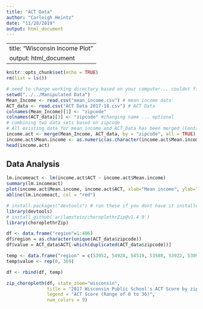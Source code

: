 ```yaml
---
title: "ACT Data"
author: "Carleigh Heintz"
date: "11/28/2019"
output: html_document
---
```


---
title: "Wisconsin Income Plot"
output: html_document
---
```r
knitr::opts_chunk$set(echo = TRUE)
rm(list = ls())
```


```r
# need to change working directory based on your computer... couldnt figure out how to generalize this
setwd("../../Manipulated Data")
Mean_Income <- read.csv("mean_income.csv") # mean income data
ACT_data <- read.csv("ACT Data 2017-18.csv") # ACT Data
colnames(Mean_Income)[1] <- "zipcode"
colnames(ACT_data)[3] <- "zipcode" #changing name ... optional
# combining two data sets based on zipcode
# All existing data for mean_income and ACT_Data has been merged (Containing NA)
income.act <- merge(Mean_Income, ACT_data, by = "zipcode", all = TRUE)
income.act$Mean.income <- as.numeric(as.character(income.act$Mean.income)) #converting from factor to numeric
head(income.act)
```

## Data Analysis
```r
lm.incomeact <- lm(income.act$ACT ~ income.act$Mean.income)
summary(lm.incomeact)
plot(income.act$Mean.income, income.act$ACT, xlab="Mean income", ylab="ACT Score")
abline(lm.incomeact, col = "red")
```

```r

# install.packages("devtools") # run these if you dont have it installed
library(devtools)
# install_github('arilamstein/choroplethrZip@v1.4.0')
library(choroplethrZip)

df <- data.frame("region"=1:406)
df$region = as.character(unique(ACT_data$zipcode))
df$value = ACT_data$ACT[-which(duplicated(ACT_data$zipcode))]

temp <- data.frame("region" = c(53952, 54928, 54519, 53580, 53922, 53097, 53521, 53058, 54560, 54420, 54846, 54932, 53943, 54965, 54558, 54006, 53128, 53541, 54513, 54631, 54169, 54489, 53961, 53181, 54830, 53518, 53036, 53002, 54723, 53944, 53153, 53934, 54443, 54737, 53210, 53142, 53553, 54875, 53006, 54648, 53023, 54512, 54003, 54524, 53937, 53810, 54480, 54214, 54726, 53825, 54769, 54475, 54175, 53033, 54948, 54120, 53130, 54490, 54904, 53816, 54864, 54126, 54857, 53920, 54537, 54922, 54627, 53540, 54845, 54430, 54748, 54247, 53017, 53037, 53019, 53049, 53569, 53057, 53059, 53503, 53076, 53078, 53080, 53090, 53091, 53522, 53093, 53527, 53402, 53515, 53543, 53544, 53104, 53556, 53126, 53114, 53119, 53122, 53178, 54842, 53941, 53011, 54839, 54511, 54844, 53951, 54517, 54862, 54530, 54559, 54536, 54561, 54545, 54102, 54867, 54550, 54009, 54119, 54921, 54563, 54933, 54934, 54103, 54568, 54111, 54613, 54161, 54625, 54895, 54137, 54943, 54632, 54150, 54155, 54947, 54644, 54652, 54202, 54977, 54207, 54210, 54213, 54638, 53582, 53585, 54657, 54658, 54659, 54661, 54721, 53579, 54413, 54418, 54440, 54442, 53706, 54408, 53715, 54410, 54422, 54734, 53804, 54746, 54741, 53827, 54471, 53911, 54463, 54465, 54828, 54813, 54488, 53930, 53933, 54821, 54805, 54824, 54666, 54010, 53939, 53801, 54962, 53936, 53969, 54082, 54234, 53018, 53045, 54159, 54482, 54964, 54459, 54462, 54407, 53188, 54540, 54311, 54763, 54211, 53295, 54858, 54861, 53079, 53807, 53035, 54623, 54423, 53195, 53501, 53571, 54515, 54653, 53561, 54826, 54635, 54138, 54028, 54229, 54835, 54766, 54026, 54940, 54838, 54023, 53001, 54485, 54738, 54424, 54870, 53137, 54539, 53167, 54979, 54495, 53926, 54960, 54467, 54435, 54850, 53179, 54498, 54733, 54621, 54425, 54772, 54827, 53526, 53711, 54628, 54930, 53108, 53046, 53063, 54205, 53598, 53577, 53713, 54427, 54731, 53517, 53528, 53718, 53118, 54750, 54756, 54493, 54946, 53947, 53015, 54836, 54014, 54849, 54888, 54123, 54565, 54106, 53506, 53103, 54967, 53139, 54113, 54855, 54027, 54749, 54557, 54141, 54173, 54209, 54670, 53705, 54414, 53714, 54970, 53719, 54754, 54101, 53919, 53031, 53047, 53069, 53094, 53557, 53003, 53007, 53016, 54841, 54525, 54847, 54007, 54529, 54538, 54874, 54564, 54927, 54931, 54618, 54980, 54641, 54643, 54985, 53583, 54246, 54307, 53599, 53702, 54417, 54447, 53792, 53802, 53808, 54450, 54454, 54474, 53928, 53931, 54149, 54441, 54104, 53203, 53529, 54526, 54542, 54227, 54127, 54458, 53537, 53505, 54531, 54942, 54171, 54232, 53170, 53004, 54645, 53935, 54856, 53219, 53953, 54160, 53146, 54765, 54527, 54876, 53125, 54622, 54637, 54654, 54760, 54820))
temp$value <- rep(0, 369)

df <- rbind(df, temp)

zip_choropleth(df, state_zoom="wisconsin",
               title = "2017 Wisconsin Public School's ACT Score by zipcode",
               legend = "ACT Score (Range of 0 to 36)",
               num_colors = 9)

```
